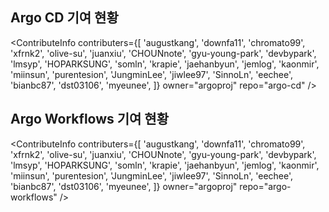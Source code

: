 
## Argo CD 기여 현황

<ContributeInfo
  contributers={[
    'augustkang',
    'downfa11',
    'chromato99',
    'xfrnk2',
    'olive-su',
    'juanxiu',
    'CHOUNnote',
    'gyu-young-park',
    'devbypark',
    'lmsyp',
    'HOPARKSUNG',
    'somln',
    'krapie',
    'jaehanbyun',
    'jemlog',
    'kaonmir',
    'miinsun',
    'purentesion',
    'JungminLee',
    'jiwlee97',
    'SinnoLn',
    'eechee',
    'bianbc87',
    'dst03106',
    'myeunee',
  ]}
  owner="argoproj"
  repo="argo-cd"
/>

## Argo Workflows 기여 현황

<ContributeInfo
  contributers={[
    'augustkang',
    'downfa11',
    'chromato99',
    'xfrnk2',
    'olive-su',
    'juanxiu',
    'CHOUNnote',
    'gyu-young-park',
    'devbypark',
    'lmsyp',
    'HOPARKSUNG',
    'somln',
    'krapie',
    'jaehanbyun',
    'jemlog',
    'kaonmir',
    'miinsun',
    'purentesion',
    'JungminLee',
    'jiwlee97',
    'SinnoLn',
    'eechee',
    'bianbc87',
    'dst03106',
    'myeunee',
  ]}
  owner="argoproj"
  repo="argo-workflows"
/>
